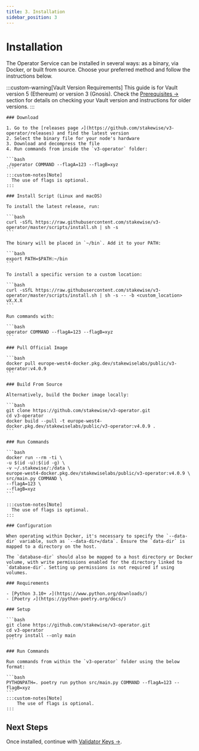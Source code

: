 ```yaml
---
title: 3. Installation
sidebar_position: 3
---
```



# Installation

The Operator Service can be installed in several ways: as a binary, via Docker, or built from source.
Choose your preferred method and follow the instructions below.

:::custom-warning[Vault Version Requirements]
This guide is for Vault version 5 (Ethereum) or version 3 (Gnosis). Check the [Prerequisites →](./Prerequisites#deployed-vault) section for details on checking your Vault version and instructions for older versions.
:::

<Tabs groupId="installation-methods">
  <TabItem value="binary" label="Binary" default>

    ### Download

    1. Go to the [releases page ↗](https://github.com/stakewise/v3-operator/releases) and find the latest version
    2. Select the binary file for your node's hardware
    3. Download and decompress the file
    4. Run commands from inside the `v3-operator` folder:

    ```bash
    ./operator COMMAND --flagA=123 --flagB=xyz
    ```
    :::custom-notes[Note]
      The use of flags is optional.
    :::

    ### Install Script (Linux and macOS)

    To install the latest release, run:

    ```bash
    curl -sSfL https://raw.githubusercontent.com/stakewise/v3-operator/master/scripts/install.sh | sh -s
    ```

    The binary will be placed in `~/bin`. Add it to your PATH:

    ```bash
    export PATH=$PATH:~/bin
    ```

    To install a specific version to a custom location:

    ```bash
    curl -sSfL https://raw.githubusercontent.com/stakewise/v3-operator/master/scripts/install.sh | sh -s -- -b <custom_location> vX.X.X
    ```

    Run commands with:

    ```bash
    operator COMMAND --flagA=123 --flagB=xyz
    ```
  </TabItem>
  <TabItem value="docker" label="Docker Image">

    ### Pull Official Image

    ```bash
    docker pull europe-west4-docker.pkg.dev/stakewiselabs/public/v3-operator:v4.0.9
    ```

    ### Build From Source

    Alternatively, build the Docker image locally:

    ```bash
    git clone https://github.com/stakewise/v3-operator.git
    cd v3-operator
    docker build --pull -t europe-west4-docker.pkg.dev/stakewiselabs/public/v3-operator:v4.0.9 .
    ```

    ### Run Commands

    ```bash
    docker run --rm -ti \
    -u $(id -u):$(id -g) \
    -v ~/.stakewise/:/data \
    europe-west4-docker.pkg.dev/stakewiselabs/public/v3-operator:v4.0.9 \
    src/main.py COMMAND \
    --flagA=123 \
    --flagB=xyz
    ```

    :::custom-notes[Note]
      The use of flags is optional.
    :::

    ### Configuration

    When operating within Docker, it's necessary to specify the `--data-dir` variable, such as `--data-dir=/data`. Ensure the `data-dir` is mapped to a directory on the host.

    The `database-dir` should also be mapped to a host directory or Docker volume, with write permissions enabled for the directory linked to `database-dir`. Setting up permissions is not required if using volumes.

  </TabItem>
  <TabItem value="source" label="Source Files">

    ### Requirements

    - [Python 3.10+ ↗](https://www.python.org/downloads/)
    - [Poetry ↗](https://python-poetry.org/docs/)

    ### Setup

    ```bash
    git clone https://github.com/stakewise/v3-operator.git
    cd v3-operator
    poetry install --only main
    ```

    ### Run Commands

    Run commands from within the `v3-operator` folder using the below format:

    ```bash
    PYTHONPATH=. poetry run python src/main.py COMMAND --flagA=123 --flagB=xyz
    ```
    :::custom-notes[Note]
        The use of flags is optional.
    :::
  </TabItem>
</Tabs>

## Next Steps

Once installed, continue with [Validator Keys →](validator-keys).
